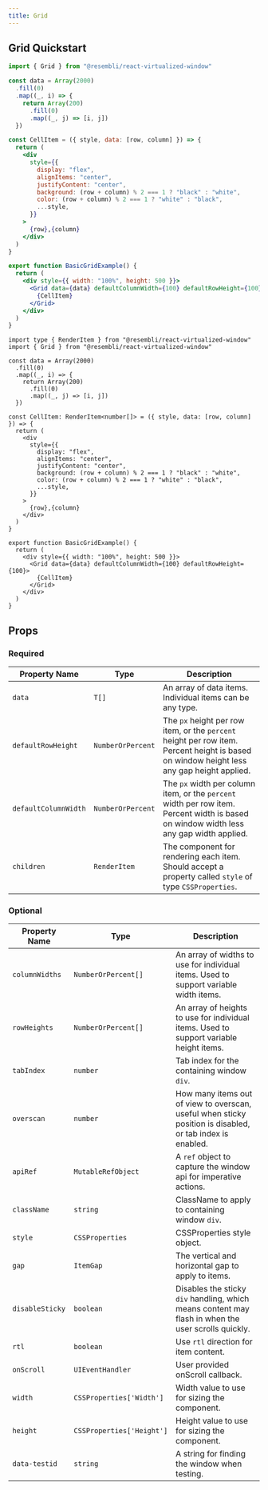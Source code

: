 ```yaml
---
title: Grid
---
```


## Grid Quickstart



<BasicGridExample />

<Tabs>
<TabItem value="js" label="JavaScript">

```jsx
import { Grid } from "@resembli/react-virtualized-window"

const data = Array(2000)
  .fill(0)
  .map((_, i) => {
    return Array(200)
      .fill(0)
      .map((_, j) => [i, j])
  })

const CellItem = ({ style, data: [row, column] }) => {
  return (
    <div
      style={{
        display: "flex",
        alignItems: "center",
        justifyContent: "center",
        background: (row + column) % 2 === 1 ? "black" : "white",
        color: (row + column) % 2 === 1 ? "white" : "black",
        ...style,
      }}
    >
      {row},{column}
    </div>
  )
}

export function BasicGridExample() {
  return (
    <div style={{ width: "100%", height: 500 }}>
      <Grid data={data} defaultColumnWidth={100} defaultRowHeight={100}>
        {CellItem}
      </Grid>
    </div>
  )
}
```

</TabItem>
<TabItem value="ts" label="TypeScript">

```tsx
import type { RenderItem } from "@resembli/react-virtualized-window"
import { Grid } from "@resembli/react-virtualized-window"

const data = Array(2000)
  .fill(0)
  .map((_, i) => {
    return Array(200)
      .fill(0)
      .map((_, j) => [i, j])
  })

const CellItem: RenderItem<number[]> = ({ style, data: [row, column] }) => {
  return (
    <div
      style={{
        display: "flex",
        alignItems: "center",
        justifyContent: "center",
        background: (row + column) % 2 === 1 ? "black" : "white",
        color: (row + column) % 2 === 1 ? "white" : "black",
        ...style,
      }}
    >
      {row},{column}
    </div>
  )
}

export function BasicGridExample() {
  return (
    <div style={{ width: "100%", height: 500 }}>
      <Grid data={data} defaultColumnWidth={100} defaultRowHeight={100}>
        {CellItem}
      </Grid>
    </div>
  )
}
```

</TabItem>
</Tabs>

## Props

### Required

| Property Name        | Type              | Description                                                                                                                               |
| -------------------- | ----------------- | ----------------------------------------------------------------------------------------------------------------------------------------- |
| `data`               | `T[]`             | An array of data items. Individual items can be any type.                                                                                 |
| `defaultRowHeight`   | `NumberOrPercent` | The `px` height per row item, or the `percent` height per row item. Percent height is based on window height less any gap height applied. |
| `defaultColumnWidth` | `NumberOrPercent` | The `px` width per column item, or the `percent` width per row item. Percent width is based on window width less any gap width applied.   |
| `children`           | `RenderItem`      | The component for rendering each item. Should accept a property called `style` of type `CSSProperties`.                                   |

### Optional

| Property Name   | Type                      | Description                                                                                               |
| --------------- | ------------------------- | --------------------------------------------------------------------------------------------------------- |
| `columnWidths`  | `NumberOrPercent[]`       | An array of widths to use for individual items. Used to support variable width items.                     |
| `rowHeights`    | `NumberOrPercent[]`       | An array of heights to use for individual items. Used to support variable height items.                   |
| `tabIndex`      | `number`                  | Tab index for the containing window `div`.                                                                |
| `overscan`      | `number`                  | How many items out of view to overscan, useful when sticky position is disabled, or tab index is enabled. |
| `apiRef`        | `MutableRefObject`        | A `ref` object to capture the window api for imperative actions.                                          |
| `className`     | `string`                  | ClassName to apply to containing window `div`.                                                            |
| `style`         | `CSSProperties`           | CSSProperties style object.                                                                               |
| `gap`           | `ItemGap`                 | The vertical and horizontal gap to apply to items.                                                        |
| `disableSticky` | `boolean`                 | Disables the sticky `div` handling, which means content may flash in when the user scrolls quickly.       |
| `rtl`           | `boolean`                 | Use `rtl` direction for item content.                                                                     |
| `onScroll`      | `UIEventHandler`          | User provided onScroll callback.                                                                          |
| `width`         | `CSSProperties['Width']`  | Width value to use for sizing the component.                                                              |
| `height`        | `CSSProperties['Height']` | Height value to use for sizing the component.                                                             |
| `data-testid`   | `string`                  | A string for finding the window when testing.                                                             |
